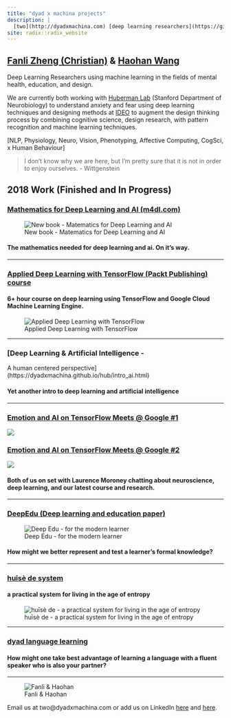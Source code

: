 ```yaml
---
title: "dyad x machina projects"
description: |
  [two](http://dyadxmachina.com) [deep learning researchers](https://github.com/dyadxmachina/Applied-Deep-Learning-with-TensorFlow) focused on [mental](https://www.youtube.com/watch?v=9pr7j27G_TM) [health](https://www.youtube.com/watch?v=zqWrHaY6U9g), [biotechnology](https://www.media.mit.edu/groups/affective-computing/overview/), and [education](https://dyadxmachina.github.io/hub/deepedu.html).
site: radix::radix_website
---
```


## [Fanli Zheng (Christian)](https://anthrochristianramsey.tumblr.com) & [Haohan Wang](https://www.tumblr.com/blog/haohanwang)

Deep Learning Researchers using machine learning in the fields of mental health, education, and design. 


We are currently both working with [Huberman Lab](http://www.hubermanlab.com/) (Stanford Department of Neurobiology) to understand anxiety and fear using deep learning techniques and designing methods at [IDEO](http://ideo.com) to augment the design thinking process by combining cognitive science, design research, with pattern recognition and machine learning techniques. 

[NLP, Physiology, Neuro, Vision, Phenotyping, Affective Computing, CogSci, x Human Behaviour]

> I don't know why we are here, but I'm pretty sure that it is not in order to enjoy ourselves. - Wittgenstein

## 2018 Work (Finished and In Progress)

### [Mathematics for Deep Learning and AI (m4dl.com)](https://m4dl.com)

![New book - Matematics for Deep Learning and AI](img/m4d_cover.png)

#### The mathematics needed for deep learning and ai. On it's way.

<hr />

### [Applied Deep Learning with TensorFlow (Packt Publishing) course](https://github.com/dyadxmachina/Applied-Deep-Learning-with-TensorFlow)
#### 6+ hour course on deep learning using TensorFlow and Google Cloud Machine Learning Engine.

![Applied Deep Learning with TensorFlow](img/adl_cover.png)

<hr />

### [Deep Learning & Artificial Intelligence -
A human centered perspective](https://dyadxmachina.github.io/hub/intro_ai.html)


#### Yet another intro to deep learning and artificial intelligence

<hr />

### [Emotion and AI on TensorFlow Meets @ Google #1](https://www.youtube.com/watch?v=9pr7j27G_TM)


![](img/haohantensorflow.jpg)

### [Emotion and AI on TensorFlow Meets @ Google #2](https://www.youtube.com/watch?v=zqWrHaY6U9g)

![](img/fanlitensorflow.jpg)

#### Both of us on set with Laurence Moroney chatting about neuroscience, deep learning, and our latest course and research.

<hr />
### [DeepEdu (Deep learning and education paper)](https://dyadxmachina.github.io/hub/deepedu.html)


![Deep Edu - for the modern learner](img/deepedu_cover.png)

#### How might we better represent and test a learner's formal knowledge?

<hr />

### [huīsè de system](http://huisede.com)
#### a practical system for living in the age of entropy 

![huīsè de - a practical system for living in the age of entropy](img/huisede_cover.png)

<hr />
### [dyad language learning](https://github.com/dyadxmachina/dyad-language-learning)
#### How might one take best advantage of learning a language with a fluent speaker who is also your partner?
<hr />

![Fanli & Haohan](https://avatars0.githubusercontent.com/u/38859755?s=400&u=b7629dbcf3c84c0899f1e727c6e03af22d8b49b3&v=4)


Email us at two@dyadxmachina.com or add us on LinkedIn [here](https://linkedin.com/in/christianramsey/) and [here](linkedin.com/in/haohanw/).